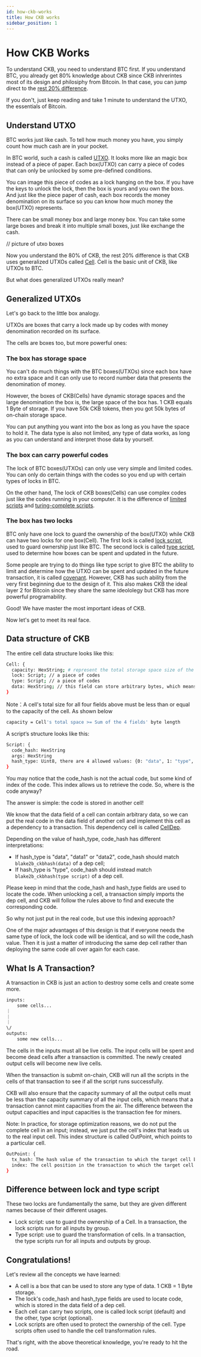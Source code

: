 ```yaml
---
id: how-ckb-works
title: How CKB works
sidebar_position: 1 
---
```


# How CKB Works

To understand CKB, you need to understand BTC first. If you understand BTC, you already get 80% knowledge about CKB since CKB inhrerintes most of its design and philosiphy from Bitcoin. In that case, you can jump direct to the [rest 20% difference](#Generalized-utxos). 

If you don't, just keep reading and take 1 minute to understand the UTXO, the essentials of Bitcoin.

## Understand UTXO

BTC works just like cash. To tell how much money you have, you simply count how much cash are in your pocket. 

In BTC world, such a cash is called [UTXO](/docs/concentps/UTXO). It looks more like an magic box instead of a piece of paper. Each box(UTXO) can carry a piece of codes that can only be unlocked by some pre-defined conditions. 

You can image this piece of codes as a lock hanging on the box. If you have the keys to unlock the lock, then the box is yours and you own the boxs. And just like the piece paper of cash, each box records the money denomination on its surface so you can know how much money the box(UTXO) represents. 

There can be small money box and large money box. You can take some large boxes and break it into multiple small boxes, just like exchange the cash.

// picture of utxo boxes

Now you understand the 80% of CKB, the rest 20% difference is that CKB uses generalized UTXOs called [Cell](/docs/concepts/cell-model). Cell is the basic unit of CKB, like UTXOs to BTC. 

But what does generalized UTXOs really mean?

## Generalized UTXOs

Let's go back to the little box analogy. 

UTXOs are boxes that carry a lock made up by codes with money denomination recorded on its surface. 

The cells are boxes too, but more powerful ones:

### The box has storage space 

You can't do much things with the BTC boxes(UTXOs) since each box have no extra space and it can only use to record number data that presents the denomination of money. 

However, the boxes of CKB(Cells) have dynamic storage spaces and the large denomination the box is, the large space of the box has. 1 CKB equals 1 Byte of storage. If you have 50k CKB tokens, then you got 50k bytes of on-chain storage space. 

You can put anything you want into the box as long as you have the space to hold it. The data type is also not limited, any type of data works, as long as you can understand and interpret those data by yourself. 

### The box can carry powerful codes

The lock of BTC boxes(UTXOs) can only use very simple and limited codes. You can only do certain things with the codes so you end up with certain types of locks in BTC. 

On the other hand, The lock of CKB boxes(Cells) can use complex codes just like the codes running in your computer. It is the difference of [limited scripts](https://en.bitcoin.it/wiki/Script) and [turing-complete scripts](/docs0/concepts/script).

### The box has two locks

BTC only have one lock to guard the ownership of the box(UTXO) while CKB can have two locks for one box(Cell). The first lock is called [lock script](/docs/concepts/lock-script), used to guard ownership just like BTC. The second lock is called [type script](/docs/concepts/type-script), used to determine how boxes can be spent and updated in the future.

Some people are trying to do things like type script to give BTC the ability to limit and determine how the UTXO can be spent and updated in the future transaction, it is called [covenant](https://cointelegraph.com/explained/what-are-bitcoin-covenants-and-how-do-they-work). However, CKB has such ability from the very first beginning due to the design of it. This also makes CKB the ideal layer 2 for Bitcoin since they share the same ideololegy but CKB has more powerful programability.

Good! We have master the most important ideas of CKB. 

Now let's get to meet its real face.

## Data structure of CKB

The entire cell data structure looks like this:

```sh
Cell: {
  capacity: HexString; # represent the total storage space size of the cell. The basic unit for capcaity is shannon, 1 CKB equals 10**8 shannon.
  lock: Script; // a piece of codes 
  type: Script; // a piece of codes
  data: HexString; // this field can store arbitrary bytes, which means any type of data 
}
```

Note：A cell's total size for all four fields above must be less than or equal to the capacity of the cell. As shown below

```sh
capacity = Cell's total space >= Sum of the 4 fields' byte length
```

A script‘s structure looks like this:

```sh 
Script: {
  code_hash: HexString
  args: HexString
  hash_type: Uint8, there are 4 allowed values: {0: "data", 1: "type", 2: "data1"i, 3: "data2"}
}
```
You may notice that the code_hash is not the actual code, but some kind of index of the code. This index allows us to retrieve the code. So, where is the code anyway?

The answer is simple: the code is stored in another cell!

We know that the data field of a cell can contain arbitrary data, so we can put the real code in the data field of another cell and implement this cell as a dependency to a transaction. This dependency cell is called [CellDep](/docs/concepts/celldep).

Depending on the value of hash_type, code_hash has different interpretations:

- If hash_type is "data", "data1" or "data2", code_hash should match `blake2b_ckbhash(data)` of a dep cell;
- If hash_type is "type", code_hash should instead match `blake2b_ckbhash(type script)` of a dep cell.

Please keep in mind that the code_hash and hash_type fields are used to locate the code. When unlocking a cell, a transaction simply imports the dep cell, and CKB will follow the rules above to find and execute the corresponding code.

So why not just put in the real code, but use this indexing approach?

One of the major advantages of this design is that if everyone needs the same type of lock, the lock code will be identical, and so will the code_hash value. Then it is just a matter of introducing the same dep cell rather than deploying the same code all over again for each case.

## What Is A Transaction?

A transaction in CKB is just an action to destroy some cells and create some more.

```sh
inputs:
    some cells...
｜
｜
｜
\/
outputs:
    some new cells...
```

The cells in the inputs must all be live cells. The input cells will be spent and become dead cells after a transaction is committed. The newly created output cells will become new live cells.

When the transaction is submit on-chain, CKB will run all the scripts in the cells of that transaction to see if all the script runs successfully.

CKB will also ensure that the capacity summary of all the output cells must be less than the capacity summary of all the input cells, which means that a transaction cannot mint capacities from the air. The difference between the output capacities and input capacities is the transaction fee for miners.

Note: In practice, for storage optimization reasons, we do not put the complete cell in an input; instead, we just put the cell's index that leads us to the real input cell. This index structure is called OutPoint, which points to a particular cell.

```sh 
OutPoint: {
  tx_hash: The hash value of the transaction to which the target cell belongs
  index: The cell position in the transaction to which the target cell belongs
}
```

## Difference between lock and type script

These two locks are fundamentally the same, but they are given different names because of their different usages.

- Lock script: use to guard the ownership of a Cell. In a transaction, the lock scripts run for all inputs by group.
- Type script: use to guard the transformation of cells. In a transaction, the type scripts run for all inputs and outputs by group.

## Congratulations!

Let's review all the concepts we have learned:

- A cell is a box that can be used to store any type of data. 1 CKB = 1 Byte storage.
- The lock's code_hash and hash_type fields are used to locate code, which is stored in the data field of a dep cell.
- Each cell can carry two scripts, one is called lock script (default) and the other, type script (optional).
- Lock scripts are often used to protect the ownership of the cell. Type scripts often used to handle the cell transformation rules.

That's right, with the above theoretical knowledge, you're ready to hit the road.

